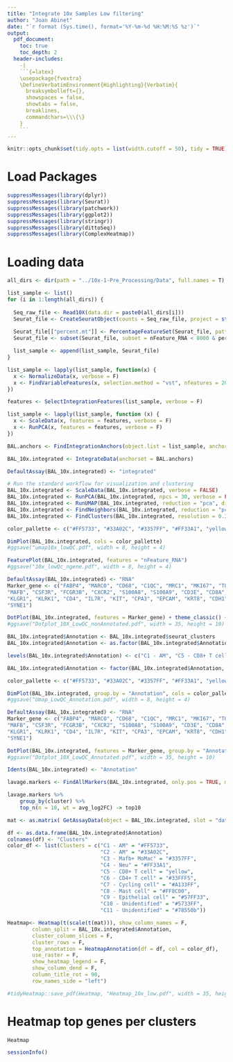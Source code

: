```yaml
---
title: "Integrate 10x Samples Low filtering"
author: "Joan Abinet"
date: "`r format (Sys.time(), format='%Y-%m-%d %H:%M:%S %z')`"
output:
  pdf_document:
    toc: true
    toc_depth: 2
  header-includes:
    -|
    ```{=latex}
    \usepackage{fvextra}
    \DefineVerbatimEnvironment{Highlighting}{Verbatim}{
      breaksymbolleft={}, 
      showspaces = false,
      showtabs = false,
      breaklines,
      commandchars=\\\{\}
    }
    ```
---
```


```r
knitr::opts_chunk$set(tidy.opts = list(width.cutoff = 50), tidy = TRUE)
```

# Load Packages
```r
suppressMessages(library(dplyr))
suppressMessages(library(Seurat))
suppressMessages(library(patchwork))
suppressMessages(library(ggplot2))
suppressMessages(library(stringr))
suppressMessages(library(dittoSeq))
suppressMessages(library(ComplexHeatmap))
```


# Loading data
```r
all_dirs <- dir(path = "../10x-1-Pre_Processing/Data", full.names = T)

list_sample <- list()
for (i in 1:length(all_dirs)) {
  
  Seq_raw_file <- Read10X(data.dir = paste0(all_dirs[i]))
  Seurat_file <- CreateSeuratObject(counts = Seq_raw_file, project = str_sub(all_dirs[i],-8,-1), min.cells = 3, min.features =   100)
  
  Seurat_file[["percent.mt"]] <- PercentageFeatureSet(Seurat_file, pattern = "^MT-")
  Seurat_file <- subset(Seurat_file, subset = nFeature_RNA < 8000 & percent.mt < 20)# or 5 

  list_sample <- append(list_sample, Seurat_file)
}
```

```r
list_sample <- lapply(list_sample, function(x) {
  x <- NormalizeData(x, verbose = F)
  x <- FindVariableFeatures(x, selection.method = "vst", nfeatures = 2000, verbose = F)
})
```

```r
features <- SelectIntegrationFeatures(list_sample, verbose = F)

list_sample <- lapply(list_sample, function (x) {
  x <- ScaleData(x, features = features, verbose = F)
  x <- RunPCA(x, features = features, verbose = F)
})
```

```r
BAL.anchors <- FindIntegrationAnchors(object.list = list_sample, anchor.features = features, reduction = "rpca")

BAL_10x.integrated <- IntegrateData(anchorset = BAL.anchors)
```

```r
DefaultAssay(BAL_10x.integrated) <- "integrated"

# Run the standard workflow for visualization and clustering
BAL_10x.integrated <- ScaleData(BAL_10x.integrated, verbose = FALSE)
BAL_10x.integrated <- RunPCA(BAL_10x.integrated, npcs = 30, verbose = FALSE)
BAL_10x.integrated <- RunUMAP(BAL_10x.integrated, reduction = "pca", dims = 1:15)
BAL_10x.integrated <- FindNeighbors(BAL_10x.integrated, reduction = "pca", dims = 1:15)
BAL_10x.integrated <- FindClusters(BAL_10x.integrated, resolution = 0.35)
```

```r
color_pallette <- c("#FF5733", "#33A02C", "#3357FF", "#FF33A1", "yellow", "#33FFF5", "#A133FF", "#FF8C00", "#57FF33", "#5733FF", "#78550b")

DimPlot(BAL_10x.integrated, cols = color_pallette)
#ggsave("umap10x_lowQC.pdf", width = 8, height = 4)
```

```r
FeaturePlot(BAL_10x.integrated, features = "nFeature_RNA")
#ggsave("10x_lowQc_ngene.pdf", width = 8, height = 4)
```

```r
DefaultAssay(BAL_10x.integrated) <- "RNA"
Marker_gene <- c("FABP4", "MARCO", "CD68", "C1QC", "MRC1", "MKI67", "TOP2A", "CSF1R", "VCAN", "CD14",
"MAFB", "CSF3R", "FCGR3B", "CXCR2", "S100A8", "S100A9", "CD3E", "CD8A", "GZMB",
"KLGR1", "KLRK1", "CD4", "IL7R", "KIT", "CPA3", "EPCAM", "KRT8", "CDH1", "SIGLEC8", "CCR3",
"SYNE1")

DotPlot(BAL_10x.integrated, features = Marker_gene) + theme_classic() + theme(axis.text.x = element_text(angle = 45, hjust = 1))
#ggsave("Dotplot_10X_LowQC_nonAnnotated.pdf", width = 35, height = 10)
```

```r
BAL_10x.integrated$Annotation <- BAL_10x.integrated$seurat_clusters 
BAL_10x.integrated$Annotation <- as.factor(BAL_10x.integrated$Annotation)

levels(BAL_10x.integrated$Annotation) <- c("C1 - AM", "C5 - CD8+ T cell", "C10 - Unidentified", "C6 - CD4+ T cell", "C2 - AM", "C4 - Neu", "C11 - Unidentified", "C3 - Mafb+ MoMac", "C9 - Epithelial cell", "C7 - Cycling cell", "C8 - Mast cell")

BAL_10x.integrated$Annotation <- factor(BAL_10x.integrated$Annotation, levels =  c("C1 - AM", "C2 - AM", "C3 - Mafb+ MoMac", "C4 - Neu", "C5 - CD8+ T cell", "C6 - CD4+ T cell", "C7 - Cycling cell", "C8 - Mast cell", "C9 - Epithelial cell", "C10 - Unidentified", "C11 - Unidentified"))

color_pallette <- c("#FF5733", "#33A02C", "#3357FF", "#FF33A1", "yellow", "#33FFF5", "#A133FF", "#FF8C00", "#57FF33", "#5733FF", "#78550b")

DimPlot(BAL_10x.integrated, group.by = "Annotation", cols = color_pallette)
#ggsave("Umap_LowQC_Annotation.pdf", width = 8, height = 4) 
```

```r
DefaultAssay(BAL_10x.integrated) <- "RNA"
Marker_gene <- c("FABP4", "MARCO", "CD68", "C1QC", "MRC1", "MKI67", "TOP2A", "CSF1R", "VCAN", "CD14",
"MAFB", "CSF3R", "FCGR3B", "CXCR2", "S100A8", "S100A9", "CD3E", "CD8A", "GZMB",
"KLGR1", "KLRK1", "CD4", "IL7R", "KIT", "CPA3", "EPCAM", "KRT8", "CDH1", "SIGLEC8", "CCR3",
"SYNE1")

DotPlot(BAL_10x.integrated, features = Marker_gene, group.by = "Annotation")+ theme_classic() + theme(axis.text.x = element_text(angle = 45, hjust = 1))
#ggsave("Dotplot_10X_LowQC_Annotated.pdf", width = 35, height = 10)

```

```r
Idents(BAL_10x.integrated) <- "Annotation"

lavage.markers <- FindAllMarkers(BAL_10x.integrated, only.pos = TRUE, min.pct = 0.25)

lavage.markers %>%
    group_by(cluster) %>%
    top_n(n = 10, wt = avg_log2FC) -> top10

mat <- as.matrix( GetAssayData(object = BAL_10x.integrated, slot = "data")[as.character(top10$gene),])

df <- as.data.frame(BAL_10x.integrated$Annotation)
colnames(df) <- "Clusters"
color_df <- list(Clusters = c("C1 - AM" = "#FF5733", 
                              "C2 - AM" = "#33A02C", 
                              "C3 - Mafb+ MoMac" = "#3357FF", 
                              "C4 - Neu" = "#FF33A1", 
                              "C5 - CD8+ T cell" = "yellow", 
                              "C6 - CD4+ T cell" = "#33FFF5", 
                              "C7 - Cycling cell" = "#A133FF", 
                              "C8 - Mast cell" = "#FF8C00", 
                              "C9 - Epithelial cell" = "#57FF33", 
                              "C10 - Unidentified" = "#5733FF", 
                              "C11 - Unidentified" = "#78550b"))

Heatmap<- Heatmap(t(scale(t(mat))), show_column_names = F,
        column_split = BAL_10x.integrated$Annotation,
        cluster_column_slices = F,
        cluster_rows = F,
        top_annotation = HeatmapAnnotation(df = df, col = color_df),
        use_raster = F,
        show_heatmap_legend = F,
        show_column_dend = F,
        column_title_rot = 90,
        row_names_side = "left")

#tidyHeatmap::save_pdf(Heatmap, "Heatmap_10x_low.pdf", width = 35, height = 50, units ="cm")        
```

# Heatmap top genes per clusters
```r
Heatmap
```

```r
sessionInfo()
```

